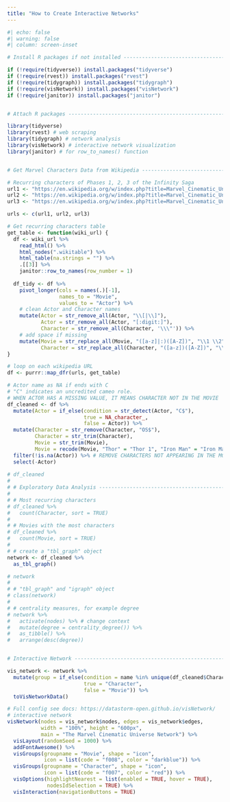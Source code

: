 ```yaml
---
title: "How to Create Interactive Networks"
---
```


```r
#| echo: false
#| warning: false
#| column: screen-inset

# Install R packages if not installed -------------------------------------

if (!require(tidyverse)) install.packages("tidyverse")
if (!require(rvest)) install.packages("rvest")
if (!require(tidygraph)) install.packages("tidygraph")
if (!require(visNetwork)) install.packages("visNetwork")
if (!require(janitor)) install.packages("janitor")


# Attach R packages -------------------------------------------------------

library(tidyverse)
library(rvest) # web scraping
library(tidygraph) # network analysis
library(visNetwork) # interactive network visualization
library(janitor) # for row_to_names() function


# Get Marvel Characters Data from Wikipedia -------------------------------

# Recurring characters of Phases 1, 2, 3 of the Infinity Saga
url1 <- "https://en.wikipedia.org/w/index.php?title=Marvel_Cinematic_Universe:_Phase_One&oldid=1096778874"
url2 <- "https://en.wikipedia.org/w/index.php?title=Marvel_Cinematic_Universe:_Phase_Two&oldid=1097878759"
url3 <- "https://en.wikipedia.org/w/index.php?title=Marvel_Cinematic_Universe:_Phase_Three&oldid=1096776335"

urls <- c(url1, url2, url3)

# Get recurring characters table
get_table <- function(wiki_url) {
  df <- wiki_url %>%
    read_html() %>%
    html_nodes(".wikitable") %>%
    html_table(na.strings = "") %>%
    .[[3]] %>%
    janitor::row_to_names(row_number = 1)
  
  df_tidy <- df %>%
    pivot_longer(cols = names(.)[-1],
                 names_to = "Movie",
                 values_to = "Actor") %>%
    # clean Actor and Character names
    mutate(Actor = str_remove_all(Actor, "\\[|\\]"),
           Actor = str_remove_all(Actor, "[:digit:]"),
           Character = str_remove_all(Character, '\\\"')) %>%
    # add space if missing
    mutate(Movie = str_replace_all(Movie, "([a-z]|:)([A-Z])", "\\1 \\2"),
           Character = str_replace_all(Character, "([a-z])([A-Z])", "\\1 \\2"))
}

# loop on each wikipedia URL
df <- purrr::map_dfr(urls, get_table)

# Actor name as NA if ends with C
# "C" indicates an uncredited cameo role.
# WHEN ACTOR HAS A MISSING VALUE, IT MEANS CHARACTER NOT IN THE MOVIE
df_cleaned <- df %>%
  mutate(Actor = if_else(condition = str_detect(Actor, "C$"), 
                         true = NA_character_, 
                         false = Actor)) %>%
  mutate(Character = str_remove(Character, "OS$"),
         Character = str_trim(Character),
         Movie = str_trim(Movie),
         Movie = recode(Movie, "Thor" = "Thor 1", "Iron Man" = "Iron Man 1")) %>%
  filter(!is.na(Actor)) %>% # REMOVE CHARACTERS NOT APPEARING IN THE MOVIE
  select(-Actor)
  
# df_cleaned
# 
# # Exploratory Data Analysis -----------------------------------------------
# 
# # Most recurring characters
# df_cleaned %>%
#   count(Character, sort = TRUE)
# 
# # Movies with the most characters
# df_cleaned %>%
#   count(Movie, sort = TRUE)
# 
# # create a "tbl_graph" object
network <- df_cleaned %>%
  as_tbl_graph()

# network
# 
# # "tbl_graph" and "igraph" object
# class(network)
# 
# # centrality measures, for example degree
# network %>%
#   activate(nodes) %>% # change context
#   mutate(degree = centrality_degree()) %>% 
#   as_tibble() %>%
#   arrange(desc(degree))


# Interactive Network -----------------------------------------------------

vis_network <- network %>%
  mutate(group = if_else(condition = name %in% unique(df_cleaned$Character), 
                         true = "Character", 
                         false = "Movie")) %>%
  toVisNetworkData()

# Full config see docs: https://datastorm-open.github.io/visNetwork/
# interactive network
visNetwork(nodes = vis_network$nodes, edges = vis_network$edges, 
           width = "100%", height = "600px",
           main = "The Marvel Cinematic Universe Network") %>%
  visLayout(randomSeed = 1000) %>%
  addFontAwesome() %>%
  visGroups(groupname = "Movie", shape = "icon",
            icon = list(code = "f008", color = "darkblue")) %>%
  visGroups(groupname = "Character", shape = "icon",
            icon = list(code = "f007", color = "red")) %>%
  visOptions(highlightNearest = list(enabled = TRUE, hover = TRUE), 
             nodesIdSelection = TRUE) %>%
  visInteraction(navigationButtons = TRUE)
```

